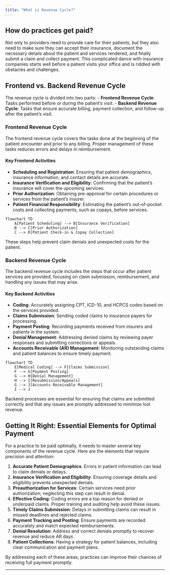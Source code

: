 ```yaml
---
title: "What is Revenue Cycle?"
---
```


## How do practices get paid?

Not only to providers need to provide care for their patients, but they also need to make sure they can accept their insurance, document the necessary details about the patient and services rendered, and finally submit a claim and collect payment. This complicated dance with insurance companies starts well before a patient visits your office and is riddled with obstacles and challenges.

## Frontend vs. Backend Revenue Cycle

The revenue cycle is divided into two parts:
- **Frontend Revenue Cycle**: Tasks performed before or during the patient’s visit.
- **Backend Revenue Cycle**: Tasks that ensure accurate billing, payment collection, and follow-up after the patient’s visit.

### Frontend Revenue Cycle

The frontend revenue cycle covers the tasks done at the beginning of the patient encounter and prior to any billing. Proper management of these tasks reduces errors and delays in reimbursement.

#### Key Frontend Activities
- **Scheduling and Registration**: Ensuring that patient demographics, insurance information, and contact details are accurate.
- **Insurance Verification and Eligibility**: Confirming that the patient’s insurance will cover the upcoming services.
- **Prior Authorization**: Obtaining pre-approval for certain procedures or services from the patient’s insurer.
- **Patient Financial Responsibility**: Estimating the patient’s out-of-pocket costs and collecting payments, such as copays, before services.

```mermaid
flowchart TD
    A[Patient Scheduling] --> B[Insurance Verification]
    B --> C[Prior Authorization]
    C --> D[Patient Check-in & Copay Collection]
```

These steps help prevent claim denials and unexpected costs for the patient.

### Backend Revenue Cycle

The backend revenue cycle includes the steps that occur after patient services are provided, focusing on claim submission, reimbursement, and handling any issues that may arise.

#### Key Backend Activities
- **Coding**: Accurately assigning CPT, ICD-10, and HCPCS codes based on the services provided.
- **Claims Submission**: Sending coded claims to insurance payers for processing.
- **Payment Posting**: Recording payments received from insurers and patients in the system.
- **Denial Management**: Addressing denied claims by reviewing payer responses and submitting corrections or appeals.
- **Accounts Receivable (AR) Management**: Monitoring outstanding claims and patient balances to ensure timely payment.


```mermaid
flowchart TD
    E[Medical Coding] --> F[Claims Submission]
    F --> G[Payment Posting]
    G --> H{Denial Management}
    H --> I[Resubmission/Appeals]
    G --> J[Accounts Receivable Management]
    I --> J
```

Backend processes are essential for ensuring that claims are submitted correctly and that any issues are promptly addressed to minimize lost revenue.

## Getting It Right: Essential Elements for Optimal Payment

For a practice to be paid optimally, it needs to master several key components of the revenue cycle. Here are the elements that require precision and attention:

1. **Accurate Patient Demographics**: Errors in patient information can lead to claim denials or delays.
2. **Insurance Verification and Eligibility**: Ensuring coverage details and eligibility prevents unexpected denials.
3. **Preauthorization for Services**: Certain services need prior authorization; neglecting this step can result in denial.
4. **Effective Coding**: Coding errors are a top reason for denied or underpaid claims. Proper training and auditing help avoid these issues.
5. **Timely Claims Submission**: Delays in submitting claims can result in missed deadlines and rejected claims.
6. **Payment Tracking and Posting**: Ensure payments are recorded accurately and match expected reimbursements.
7. **Denial Resolution**: Address and correct denials promptly to recover revenue and reduce AR days.
8. **Patient Collections**: Having a strategy for patient balances, including clear communication and payment plans.

By addressing each of these areas, practices can improve their chances of receiving full payment promptly.

<hr>

